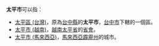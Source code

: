 '''太平市'''可以指：
* [[太平區_(台灣)|太平區 (台灣)]]，原為[[台中縣|台中縣]]的'''太平市'''，[[台中市|台中市]]下轄的一個區。
* [[太平市_(越南)|太平市 (越南)]]，[[越南|越南]][[太平省|太平省]]的[[省會|省會]]。
*[[太平市_(馬來西亞)|太平市 (馬來西亞)]]，[[馬來西亞|馬來西亞]][[霹靂州|霹靂州]]的城市。
{{disambig|T|Cat=三字地名消歧义}}